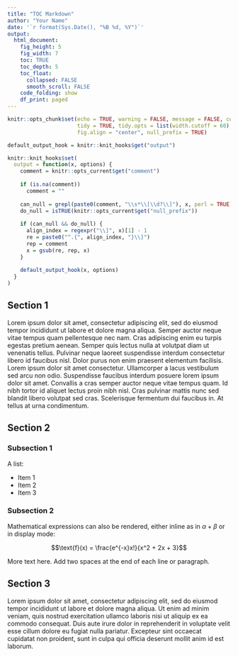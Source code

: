 ```yaml
---
title: "TOC Markdown"
author: "Your Name"
date: '`r format(Sys.Date(), "%B %d, %Y")`'
output:
  html_document:
    fig_height: 5
    fig_width: 7
    toc: TRUE
    toc_depth: 5
    toc_float:
      collapsed: FALSE
      smooth_scroll: FALSE
    code_folding: show
    df_print: paged
---
```


```r
knitr::opts_chunk$set(echo = TRUE, warning = FALSE, message = FALSE, comment = NA,
                      tidy = TRUE, tidy.opts = list(width.cutoff = 60),
                      fig.align = "center", null_prefix = TRUE)
```

```r
default_output_hook = knitr::knit_hooks$get("output")

knitr::knit_hooks$set(
  output = function(x, options) {
    comment = knitr::opts_current$get("comment")
    
    if (is.na(comment))
      comment = ""
    
    can_null = grepl(paste0(comment, "\\s*\\[\\d?\\]"), x, perl = TRUE)
    do_null = isTRUE(knitr::opts_current$get("null_prefix"))
    
    if (can_null && do_null) {
      align_index = regexpr("\\]", x)[1] - 1
      re = paste0("^.{", align_index, "}\\]")
      rep = comment
      x = gsub(re, rep, x)
    }
    
    default_output_hook(x, options)
  }
)
```

## Section 1  

Lorem ipsum dolor sit amet, consectetur adipiscing elit, sed do eiusmod tempor incididunt ut labore et dolore magna aliqua. Semper auctor neque vitae tempus quam pellentesque nec nam. Cras adipiscing enim eu turpis egestas pretium aenean. Semper quis lectus nulla at volutpat diam ut venenatis tellus. Pulvinar neque laoreet suspendisse interdum consectetur libero id faucibus nisl. Dolor purus non enim praesent elementum facilisis. Lorem ipsum dolor sit amet consectetur. Ullamcorper a lacus vestibulum sed arcu non odio. Suspendisse faucibus interdum posuere lorem ipsum dolor sit amet. Convallis a cras semper auctor neque vitae tempus quam. Id nibh tortor id aliquet lectus proin nibh nisl. Cras pulvinar mattis nunc sed blandit libero volutpat sed cras. Scelerisque fermentum dui faucibus in. At tellus at urna condimentum.    

## Section 2  

### Subsection 1  

A list:  

* Item 1  
* Item 2  
* Item 3  

### Subsection 2  

Mathematical expressions can also be rendered, either inline as in $\alpha + \beta$ or in display mode:  

$$\text{f}(x) = \frac{e^{-x}x!}{x^2 + 2x + 3}$$  

More text here. Add two spaces at the end of each line or paragraph.  

## Section 3  

Lorem ipsum dolor sit amet, consectetur adipiscing elit, sed do eiusmod tempor incididunt ut labore et dolore magna aliqua. Ut enim ad minim veniam, quis nostrud exercitation ullamco laboris nisi ut aliquip ex ea commodo consequat. Duis aute irure dolor in reprehenderit in voluptate velit esse cillum dolore eu fugiat nulla pariatur. Excepteur sint occaecat cupidatat non proident, sunt in culpa qui officia deserunt mollit anim id est laborum.  
